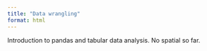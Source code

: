 ```yaml
---
title: "Data wrangling"
format: html
---
```


Introduction to pandas and tabular data analysis. No spatial so far.
